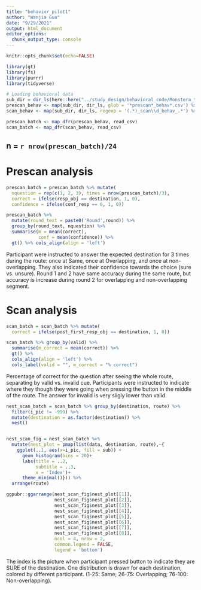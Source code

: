 ```yaml
---
title: "behavior_pilot1"
author: "Wanjia Guo"
date: "9/29/2021"
output: html_document
editor_options: 
  chunk_output_type: console
---
```


```r
knitr::opts_chunk$set(echo=FALSE)
```

```r
library(gt)
library(fs)
library(purrr)
library(tidyverse)

# Loading behavioral data
sub_dir = dir_ls(here::here("../study_design/behavioral_code/Monstera_testingroom/data/"))
prescan_behav <- map(sub_dir, dir_ls, glob = '*prescan*_behav*.csv') %>% unlist()
scan_behav <- map(sub_dir, dir_ls, regexp = '(.*)_scan\\d_behav_.*') %>% unlist()

prescan_batch <- map_dfr(prescan_behav, read_csv)
scan_batch <- map_dfr(scan_behav, read_csv)


```

## n = `r nrow(prescan_batch)/24`

# Prescan analysis

```r
prescan_batch = prescan_batch %>% mutate(
  nquestion = rep(c(1, 2, 3), times = nrow(prescan_batch)/3),
  correct = ifelse(resp_obj == destination, 1, 0),
  confidence = ifelse(conf_resp == 6, 1, 0))

prescan_batch %>% 
  mutate(round_text = paste0('Round',round)) %>% 
  group_by(round_text, nquestion) %>% 
  summarise(m = mean(correct),
            conf = mean(confidence)) %>% 
  gt() %>% cols_align(align = 'left')
```

Participant were instructed to answer the expected destination for 3 times during the route: once at Same, once at Overlapping, and once at non-overlapping. They also indicated their confidence towards the choice (sure vs. unsure). Round 1 and 2 have same accuracy during the same route, but accuracy is increase during round 2 for overlapping and non-overlapping segment.

# Scan analysis


```r

scan_batch = scan_batch %>% mutate(
  correct = ifelse(post_first_resp_obj == destination, 1, 0))

scan_batch %>% group_by(valid) %>% 
  summarise(m_correct = mean(correct)) %>% 
  gt() %>% 
  cols_align(align = 'left') %>% 
  cols_label(valid = "", m_correct = "% correct")
```
Percentage of correct for the question after seeing the whole route, separating by valid vs. invalid cue. Participants were instructed to indicate where they though they were going when pressing the button in the middle of the route. The answer for invalid is very sligly lower than valid.


```r
nest_scan_batch = scan_batch %>% group_by(destination, route) %>% 
  filter(i_pic != -999) %>% 
  mutate(destination = as.factor(destination)) %>% 
  nest()


nest_scan_fig = nest_scan_batch %>% 
  mutate(nest_plot = pmap(list(data, destination, route),~{
    ggplot(..1, aes(x=i_pic, fill = sub)) + 
      geom_histogram(bins = 20)+
      labs(title = ..2,
           subtitle = ..3,
           x = 'Index')+
      theme_minimal()})) %>% 
  arrange(route)

ggpubr::ggarrange(nest_scan_fig$nest_plot[[1]],
                  nest_scan_fig$nest_plot[[2]],
                  nest_scan_fig$nest_plot[[3]],
                  nest_scan_fig$nest_plot[[4]],
                  nest_scan_fig$nest_plot[[5]],
                  nest_scan_fig$nest_plot[[6]],
                  nest_scan_fig$nest_plot[[7]],
                  nest_scan_fig$nest_plot[[8]],
                  ncol = 4, nrow = 2,
                  common.legend = FALSE,
                  legend = 'bottom')
```

The index is the picture when participant pressed button to indicate they are SURE of the destination. One distribution is drawn for each destination, colored by different participant.
(1-25: Same; 26-75: Overlapping; 76-100: Non-overlapping).
